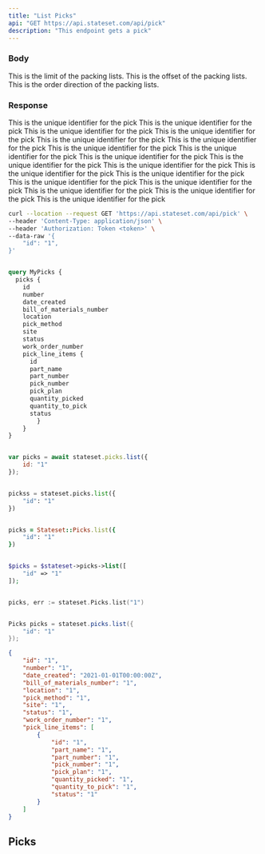 ```yaml
---
title: "List Picks"
api: "GET https://api.stateset.com/api/pick"
description: "This endpoint gets a pick"
---
```


### Body

<ParamField body="limit" required="true" type="string">
  This is the limit of the packing lists.
</ParamField>

<ParamField body="offset" required="true"  type="string">
  This is the offset of the packing lists.
</ParamField>

<ParamField body="order_direction" required="true" type="string">
  This is the order direction of the packing lists.
</ParamField>

### Response

<ResponseField name="id" type="string">
  This is the unique identifier for the pick
</ResponseField>

<ResponseField name="number" type="string">
  This is the unique identifier for the pick
</ResponseField>

<ResponseField name="date_created" type="string">
  This is the unique identifier for the pick
</ResponseField>

<ResponseField name="bill_of_materials_number" type="string">
  This is the unique identifier for the pick
</ResponseField>

<ResponseField name="location" type="string">
  This is the unique identifier for the pick
</ResponseField>

<ResponseField name="pick_method" type="string">
  This is the unique identifier for the pick
</ResponseField>

<ResponseField name="site" type="string">
  This is the unique identifier for the pick
</ResponseField>

<ResponseField name="status" type="string">
  This is the unique identifier for the pick
</ResponseField>

<ResponseField name="work_order_number" type="string">
  This is the unique identifier for the pick
</ResponseField>

<ResponseField name="pick_line_items" type="string">
  This is the unique identifier for the pick

<Expandable title="Show child attributes">

<ResponseField name="id" type="string">
  This is the unique identifier for the pick
</ResponseField>

<ResponseField name="part_name" type="string">
  This is the unique identifier for the pick
</ResponseField>

<ResponseField name="part_number" type="string">
  This is the unique identifier for the pick
</ResponseField>

<ResponseField name="pick_number" type="string">
  This is the unique identifier for the pick
</ResponseField>

<ResponseField name="pick_plan" type="string">
  This is the unique identifier for the pick
</ResponseField>

<ResponseField name="quantity_picked" type="string">
  This is the unique identifier for the pick
</ResponseField>

<ResponseField name="quantity_to_pick" type="string">
  This is the unique identifier for the pick
</ResponseField>

<ResponseField name="status" type="string">
  This is the unique identifier for the pick
</ResponseField>

</Expandable>

</ResponseField>

<RequestExample>

```bash cURL
curl --location --request GET 'https://api.stateset.com/api/pick' \
--header 'Content-Type: application/json' \
--header 'Authorization: Token <token>' \
--data-raw '{
    "id": "1",
}'
```

```graphQL GraphQL

query MyPicks {
  picks {
    id
    number
    date_created
    bill_of_materials_number
    location
    pick_method
    site
    status
    work_order_number
    pick_line_items {
      id
      part_name
      part_number
      pick_number
      pick_plan
      quantity_picked
      quantity_to_pick
      status
        }
    }
}

```

```javascript Node.js

var picks = await stateset.picks.list({
    id: "1"
});

```

```python Python

pickss = stateset.picks.list({
    "id": "1"
})

```

```ruby Ruby

picks = Stateset::Picks.list({
    "id": "1"
})

```

```php PHP

$picks = $stateset->picks->list([
    "id" => "1"
]);

```

```go Go

picks, err := stateset.Picks.list("1")

```

```java Java

Picks picks = stateset.picks.list({
    "id": "1"
});

```

</RequestExample>

<ResponseExample>

```json Response
{
    "id": "1",
    "number": "1",
    "date_created": "2021-01-01T00:00:00Z",
    "bill_of_materials_number": "1",
    "location": "1",
    "pick_method": "1",
    "site": "1",
    "status": "1",
    "work_order_number": "1",
    "pick_line_items": [
        {
            "id": "1",
            "part_name": "1",
            "part_number": "1",
            "pick_number": "1",
            "pick_plan": "1",
            "quantity_picked": "1",
            "quantity_to_pick": "1",
            "status": "1"
        }
    ]
}
```

</ResponseExample>

## Picks
